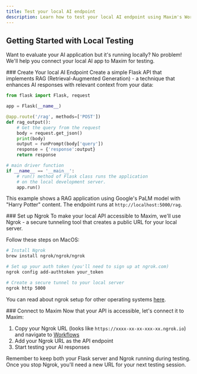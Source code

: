 ```yaml
---
title: Test your local AI endpoint
description: Learn how to test your local AI endpoint using Maxim's Workflows.
---
```


## Getting Started with Local Testing

Want to evaluate your AI application but it's running locally? No problem! We'll help you connect your local AI app to Maxim for testing.

<Steps>
<Step>
### Create Your local AI Endpoint
Create a simple Flask API that implements RAG (Retrieval-Augmented Generation) - a technique that enhances AI responses with relevant context from your data:

```python title="Example Flask API for RAG implementation"
from flask import Flask, request

app = Flask(__name__)

@app.route('/rag', methods=['POST'])
def rag_output():
    # Get the query from the request
    body = request.get_json()
    print(body)
    output = runPrompt(body['query'])
    response = {'response':output}
    return response

# main driver function
if __name__ == '__main__':
    # run() method of Flask class runs the application
    # on the local development server.
    app.run()
```

This example shows a RAG application using Google's PaLM model with "Harry Potter" content. The endpoint runs at `http://localhost:5000/rag`.

</Step>

<Step>
### Set up Ngrok
To make your local API accessible to Maxim, we'll use Ngrok - a secure tunneling tool that creates a public URL for your local server.

Follow these steps on MacOS:

```bash title="Install and configure Ngrok"
# Install Ngrok
brew install ngrok/ngrok/ngrok

# Set up your auth token (you'll need to sign up at ngrok.com)
ngrok config add-authtoken your_token

# Create a secure tunnel to your local server
ngrok http 5000
```

You can read about ngrok setup for other operating systems [here](https://ngrok.com/docs/getting-started).
</Step>

<Step>
### Connect to Maxim
Now that your API is accessible, let's connect it to Maxim:

1. Copy your Ngrok URL (looks like `https://xxxx-xx-xx-xxx-xx.ngrok.io`) and navigate to [Workflows](/docs/evaluate/how-to/evaluate-workflows-via-api-endpoint/test-your-ai-outputs-using-application-endpoint)
2. Add your Ngrok URL as the API endpoint
3. Start testing your AI responses

<Callout type="info">
Remember to keep both your Flask server and Ngrok running during testing. Once you stop Ngrok, you'll need a new URL for your next testing session.
</Callout>

</Step>
</Steps>
